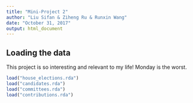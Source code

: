 ```yaml
---
title: "Mini-Project 2"
author: "Liu Sifan & Ziheng Ru & Runxin Wang"
date: "October 31, 2017"
output: html_document
---
```



## Loading the data

This project is so interesting and relevant to my life!
Monday is the worst.

```r
load("house_elections.rda")
load("candidates.rda")
load("committees.rda")
load("contributions.rda")
```
